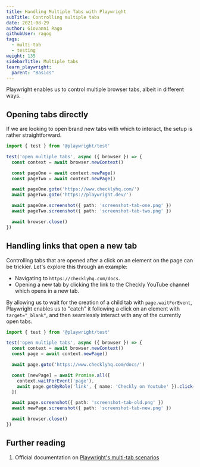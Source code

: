 ```yaml
---
title: Handling Multiple Tabs with Playwright
subTitle: Controlling multiple tabs
date: 2021-08-29
author: Giovanni Rago
githubUser: ragog
tags:
  - multi-tab
  - testing
weight: 135
sidebarTitle: Multiple tabs
learn_playwright:
  parent: "Basics"
---
```



<PlaywrightCheckSuiteTryOut />

Playwright enables us to control multiple browser tabs, albeit in different ways.

## Opening tabs directly

If we are looking to open brand new tabs with which to interact, the setup is rather straightforward.

```ts multitab-open.spec.ts
import { test } from '@playwright/test'

test('open multiple tabs', async ({ browser }) => {
  const context = await browser.newContext()

  const pageOne = await context.newPage()
  const pageTwo = await context.newPage()

  await pageOne.goto('https://www.checklyhq.com/')
  await pageTwo.goto('https://playwright.dev/')

  await pageOne.screenshot({ path: 'screenshot-tab-one.png' })
  await pageTwo.screenshot({ path: 'screenshot-tab-two.png' })

  await browser.close()
})

```


## Handling links that open a new tab

Controlling tabs that are opened after a click on an element on the page can be trickier. Let's explore this through an example:

- Navigating to `https://checklyhq.com/docs`.
- Opening a new tab by clicking the link to the Checkly YouTube channel which opens in a new tab.

By allowing us to wait for the creation of a child tab with `page.waitForEvent`, Playwright enables us to "catch" it following a click on an element with `target="_blank"`, and then seamlessly interact with any of the currently open tabs.

```ts multitab-flows.spec.ts
import { test } from '@playwright/test'

test('open multiple tabs', async ({ browser }) => {
  const context = await browser.newContext()
  const page = await context.newPage()

  await page.goto('https://www.checklyhq.com/docs/')

  const [newPage] = await Promise.all([
    context.waitForEvent('page'),
    await page.getByRole('link', { name: 'Checkly on Youtube' }).click()
  ])

  await page.screenshot({ path: 'screenshot-tab-old.png' })
  await newPage.screenshot({ path: 'screenshot-tab-new.png' })

  await browser.close()
})

```


## Further reading

1. Official documentation on [Playwright's multi-tab scenarios](https://playwright.dev/docs/multi-pages)
